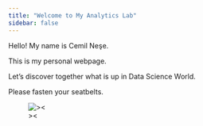 ```yaml
---
title: "Welcome to My Analytics Lab"
sidebar: false 
---
```


Hello! My name is Cemil Neşe.

This is my personal webpage.

Let's discover together what is up in Data Science World.

Please fasten your seatbelts.

![\>\<](images\dataaa.png)
